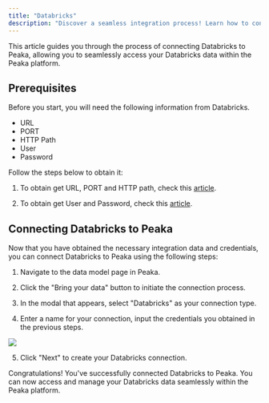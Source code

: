 ```yaml
---
title: "Databricks"
description: "Discover a seamless integration process! Learn how to connect Databricks to Peaka effortlessly for streamlined transactions."
---
```


This article guides you through the process of connecting Databricks to Peaka, allowing you to seamlessly access your Databricks data within the Peaka platform.

## Prerequisites

Before you start, you will need the following information from Databricks.

- URL
- PORT
- HTTP Path
- User
- Password

Follow the steps below to obtain it:

1. To obtain get URL, PORT and HTTP path, check this [article](https://docs.databricks.com/en/integrations/compute-details.html#:~:text=do%20the%20following%3A-,Log%20in%20to%20your%20Databricks%20workspace.,%2C%20Port%2C%20and%20HTTP%20path.).

2. To obtain get User and Password, check this [article](https://docs.databricks.com/api/account/accountusers/get).

## Connecting Databricks to Peaka

Now that you have obtained the necessary integration data and credentials, you can connect Databricks to Peaka using the following steps:

1. Navigate to the data model page in Peaka.

2. Click the "Bring your data" button to initiate the connection process.

3. In the modal that appears, select "Databricks" as your connection type.

4. Enter a name for your connection, input the credentials you obtained in the previous steps.

<img src="https://cdn.peaka.com/integrations/databricks-1.png" />

5. Click "Next" to create your Databricks connection.

Congratulations! You've successfully connected Databricks to Peaka. You can now access and manage your Databricks data seamlessly within the Peaka platform.
